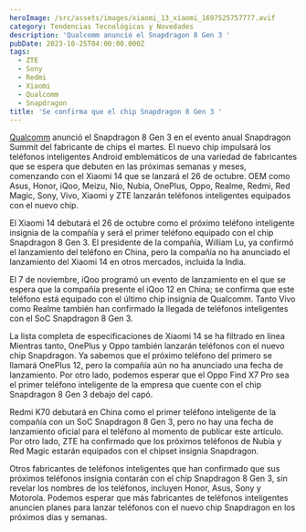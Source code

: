 ```yaml
---
heroImage: /src/assets/images/xiaomi_13_xiaomi_1697525757777.avif
category: Tendencias Tecnológicas y Novedades
description: 'Qualcomm anunció el Snapdragon 8 Gen 3 '
pubDate: 2023-10-25T04:00:00.000Z
tags:
  - ZTE
  - Sony
  - Redmi
  - Xiaomi
  - Qualcomm
  - Snapdragon
title: 'Se confirma que el chip Snapdragon 8 Gen 3 '
---
```


[Qualcomm](https://www.qualcomm.com/company#about) anunció el Snapdragon 8 Gen 3 en el evento anual Snapdragon Summit del fabricante de chips el martes. El nuevo chip impulsará los teléfonos inteligentes Android emblemáticos de una variedad de fabricantes que se espera que debuten en las próximas semanas y meses, comenzando con el Xiaomi 14 que se lanzará el 26 de octubre. OEM como Asus, Honor, iQoo, Meizu, Nio, Nubia, OnePlus, Oppo, Realme, Redmi, Red Magic, Sony, Vivo, Xiaomi y ZTE lanzarán teléfonos inteligentes equipados con el nuevo chip.

El Xiaomi 14 debutará el 26 de octubre como el próximo teléfono inteligente insignia de la compañía y será el primer teléfono equipado con el chip Snapdragon 8 Gen 3. El presidente de la compañía, William Lu, ya confirmó el lanzamiento del teléfono en China, pero la compañía no ha anunciado el lanzamiento del Xiaomi 14 en otros mercados, incluida la India.

El 7 de noviembre, iQoo programó un evento de lanzamiento en el que se espera que la compañía presente el iQoo 12 en China; se confirma que este teléfono está equipado con el último chip insignia de Qualcomm. Tanto Vivo como Realme también han confirmado la llegada de teléfonos inteligentes con el SoC Snapdragon 8 Gen 3.

La lista completa de especificaciones de Xiaomi 14 se ha filtrado en línea
Mientras tanto, OnePlus y Oppo también lanzarán teléfonos con el nuevo chip Snapdragon. Ya sabemos que el próximo teléfono del primero se llamará OnePlus 12, pero la compañía aún no ha anunciado una fecha de lanzamiento. Por otro lado, podemos esperar que el Oppo Find X7 Pro sea el primer teléfono inteligente de la empresa que cuente con el chip Snapdragon 8 Gen 3 debajo del capó.

Redmi K70 debutará en China como el primer teléfono inteligente de la compañía con un SoC Snapdragon 8 Gen 3, pero no hay una fecha de lanzamiento oficial para el teléfono al momento de publicar este artículo. Por otro lado, ZTE ha confirmado que los próximos teléfonos de Nubia y Red Magic estarán equipados con el chipset insignia Snapdragon.

Otros fabricantes de teléfonos inteligentes que han confirmado que sus próximos teléfonos insignia contarán con el chip Snapdragon 8 Gen 3, sin revelar los nombres de los teléfonos, incluyen Honor, Asus, Sony y Motorola. Podemos esperar que más fabricantes de teléfonos inteligentes anuncien planes para lanzar teléfonos con el nuevo chip Snapdragon en los próximos días y semanas.
